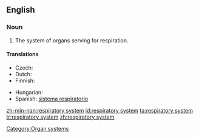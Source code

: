 ==English==
{{wikipedia}}

===Noun===
{{en-noun}}

# {{anatomy}} The system of organs serving for respiration.

====Translations====
{{trans-top|system of organs}}
* Czech: {{t-|cs|dýchací soustava|f}}
* Dutch: {{t-|nl|luchtwegstelsel|n}}
* Finnish: {{t-|fi|hengityselimistö}}
{{trans-mid}}
* Hungarian: {{t|hu|légzőrendszer}}
* Spanish: [[sistema respiratorio]] {{m}}
{{trans-bottom}}

[[Category:Organ systems]]

[[zh-min-nan:respiratory system]]
[[id:respiratory system]]
[[ta:respiratory system]]
[[tr:respiratory system]]
[[zh:respiratory system]]